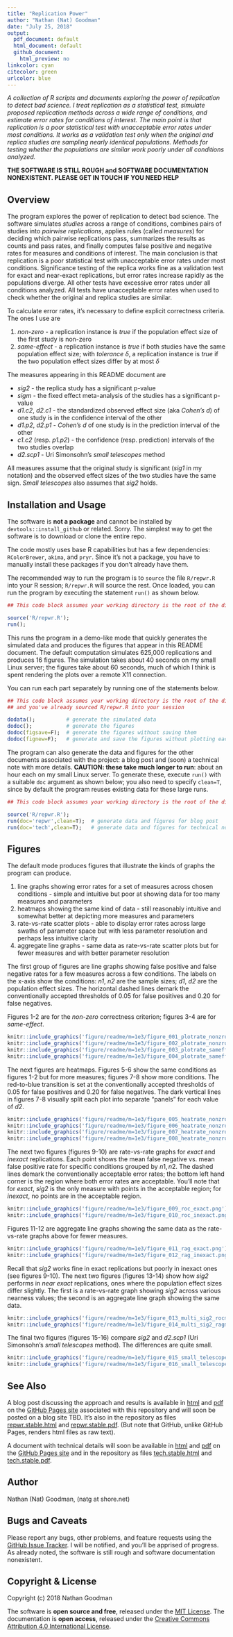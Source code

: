 ```yaml
---
title: "Replication Power"
author: "Nathan (Nat) Goodman"
date: "July 25, 2018"
output:
  pdf_document: default
  html_document: default
  github_document:
    html_preview: no
linkcolor: cyan
citecolor: green
urlcolor: blue
---
```

<!-- README.md is generated from README.Rmd. Please edit that file -->

*A collection of R scripts and documents exploring the power of replication to detect bad science. I treat replication as a statistical test, simulate proposed replication methods across a wide range of conditions, and estimate error rates for conditions of interest. The main point is that replication is a poor statistical test with unacceptable error rates under most conditions. It works as a validation test only when the original and replica studies are sampling nearly identical populations. Methods for testing whether the populations are similar work poorly under all conditions analyzed.*

**THE SOFTWARE IS STILL ROUGH and SOFTWARE DOCUMENTATION NONEXISTENT. PLEASE GET IN TOUCH IF YOU NEED HELP**

## Overview

The program explores the power of replication to detect bad science. The software simulates *studies* across a range of conditions, combines pairs of studies into *pairwise replications*, applies rules (called *measures*) for deciding which pairwise replications pass, summarizes the results as counts and pass rates, and finally computes false positive and negative rates for measures and conditions of interest. The main conclusion is that replication is a poor statistical test with unacceptable error rates under most conditions. Significance testing of the replica works fine as a validation test for exact and near-exact replications, but error rates increase rapidly as the populations diverge. All other tests have excessive error rates under all conditions analyzed. All tests have unacceptable error rates when used to check whether the original and replica studies are similar.

To calculate error rates, it's necessary to define explicit correctness criteria.  The ones I use are

1. *non-zero* - a replication instance is *true* if the population effect size of the first study is non-zero
2. *same-effect* - a replication instance is *true* if both studies have the same population effect size; with *tolerance* $\delta$, a replication instance is *true* if the two population effect sizes differ by at most $\delta$

The measures appearing in this README document are

- *sig2* - the replica study has a significant p-value
- *sigm* - the fixed effect meta-analysis of the studies has a significant p-value
- *d1.c2*, *d2.c1* - the standardized observed effect size (aka *Cohen's d*) of one study is in the confidence interval of the other 
- *d1.p2*, *d2.p1* - *Cohen's d* of one study is in the prediction interval of the other 
- *c1.c2* (resp. *p1.p2*) - the confidence (resp. prediction) intervals of the two studies overlap
- *d2.scp1* - Uri Simonsohn's *small telescopes* method

All measures assume that the original study is significant (*sig1* in my notation) and the observed effect sizes of the two studies have the same sign. *Small telescopes* also assumes that *sig2* holds.

## Installation and Usage

The software is **not a package** and cannot be installed by `devtools::install_github` or related. Sorry. The simplest way to get the software is to download or clone the entire repo.

The code mostly uses base R capabilities but has a few dependencies: `RColorBrewer`, `akima`, and `pryr`. Since it's not a package, you have to manually install these packages if you don't already have them.

The recommended way to run the program is to `source` the file `R/repwr.R` into your R session; `R/repwr.R` will source the rest. Once loaded, you can run the program by executing the statement `run()`  as shown below.

``` r
## This code block assumes your working directory is the root of the distribution.

source('R/repwr.R');
run();
```

This runs the program in a demo-like mode that quickly generates the simulated data and produces the figures that appear in this README document. The default computation simulates 625,000 replications and produces 16 figures. The simulation takes about 40 seconds on my small Linux server; the figures take about 60 seconds, much of which I think is spent rendering the plots over a remote X11 connection.  

You can run each part separately by running one of the statements below.

``` r
## This code block assumes your working directory is the root of the distribution
## and you've already sourced R/repwr.R into your session

dodata();          # generate the simulated data
dodoc();           # generate the figures
dodoc(figsave=F);  # generate the figures without saving them
dodoc(fignew=F);   # generate and save the figures without plotting each in a new window
```

The program can also generate the data and figures for the other documents associated with the project: a blog post and (soon) a technical note with more details. **CAUTION: these take much longer to run**: about an hour each on my small Linux server. To generate these, execute `run()` with a suitable `doc` argument as shown below; you also need to specify  `clean=T`, since by default the program reuses existing data for these large runs. 

``` r
## This code block assumes your working directory is the root of the distribution.

source('R/repwr.R');
run(doc='repwr',clean=T);  # generate data and figures for blog post
run(doc='tech',clean=T);   # generate data and figures for technical note
```

## Figures

The default mode produces figures that illustrate the kinds of graphs the program can produce.

1. line graphs showing error rates for a set of measures across chosen conditions - simple and intuitive but poor at showing data for too many measures and parameters
2. heatmaps showing the same kind of data - still reasonably intuitive and somewhat better at depicting more measures and parameters
3. rate-vs-rate scatter plots - able to display error rates across large swaths of parameter space but with less parameter resolution and perhaps less intuitive clarity
4. aggregate line graphs - same data as rate-vs-rate scatter plots but for fewer measures and with better parameter resolution

The first group of figures are line graphs showing false positive and false negative rates for a few measures across a few conditions. The labels on the x-axis show the conditions: *n1*, *n2* are the sample sizes; *d1*, *d2* are the population effect sizes. The horizontal dashed lines demark the conventionally accepted thresholds of 0.05 for false positives and 0.20 for false negatives.

Figures 1-2 are for the *non-zero* correctness criterion; figures 3-4 are for *same-effect*.

```r
knitr::include_graphics('figure/readme/m=1e3/figure_001_plotrate_nonzro_fpr.png');
knitr::include_graphics('figure/readme/m=1e3/figure_002_plotrate_nonzro_fnr.png');
knitr::include_graphics('figure/readme/m=1e3/figure_003_plotrate_sameff_fpr.png');
knitr::include_graphics('figure/readme/m=1e3/figure_004_plotrate_sameff_fnr.png');
```

The next figures are heatmaps. Figures 5-6 show the same conditions as figures 1-2 but for more measures; figures 7-8 show more conditions. 
The red-to-blue transition is set at the conventionally accepted thresholds of 0.05 for false positives and 0.20 for false negatives. The  dark vertical lines in figures 7-8 visually split each plot into separate "panels" for each value of *d2*.

```r
knitr::include_graphics('figure/readme/m=1e3/figure_005_heatrate_nonzro_fpr.png');
knitr::include_graphics('figure/readme/m=1e3/figure_006_heatrate_nonzro_fnr.png');
knitr::include_graphics('figure/readme/m=1e3/figure_007_heatrate_nonzro_fpr_multi.png');
knitr::include_graphics('figure/readme/m=1e3/figure_008_heatrate_nonzro_fnr_multi.png');
```

The next two figures (figures 9-10) are rate-vs-rate graphs for *exact* and *inexact* replications. Each point shows the mean false negative vs. mean false positive rate for specific conditions grouped by $n1,n2$. The dashed lines demark the conventionally acceptable error rates; the bottom left hand corner is the region where both error rates are acceptable. You'll note that for *exact*, *sig2* is the only measure with points in the acceptable region; for *inexact*, no points are in the acceptable region.

```r
knitr::include_graphics('figure/readme/m=1e3/figure_009_roc_exact.png');
knitr::include_graphics('figure/readme/m=1e3/figure_010_roc_inexact.png');
```

Figures 11-12 are aggregate line graphs showing the same data as the rate-vs-rate graphs above for fewer measures.

```r
knitr::include_graphics('figure/readme/m=1e3/figure_011_rag_exact.png');
knitr::include_graphics('figure/readme/m=1e3/figure_012_rag_inexact.png');
```

Recall that *sig2* works fine in exact replications but poorly in inexact ones (see figures 9-10).  The next two figures (figures 13-14) show how *sig2* performs in  *near exact* replications, ones where the population effect sizes differ slightly. The first is a rate-vs-rate graph showing *sig2* across various nearness values; the second is an aggregate line graph showing the same data.

```r
knitr::include_graphics('figure/readme/m=1e3/figure_013_multi_sig2_rocm.png');
knitr::include_graphics('figure/readme/m=1e3/figure_014_multi_sig2_ragm.png');
```

The final two figures (figures 15-16) compare *sig2* and *d2.scp1* (Uri Simonsohn's *small telescopes* method). The differences are quite small.

```r
knitr::include_graphics('figure/readme/m=1e3/figure_015_small_telescopes_roc.png');
knitr::include_graphics('figure/readme/m=1e3/figure_016_small_telescopes_rag.png');
```

## See Also

A blog post discussing the approach and results is available in [html](https://natgoodman.github.io/repwr/repwr.stable.html) and [pdf](https://natgoodman.github.io/repwr/repwr.stable.pdf) on the [GitHub Pages site](https://natgoodman.github.io/repwr) associated with this repository and will soon be posted on a blog site TBD. It's also in the repository as files [repwr.stable.html](https://github.com/natgoodman/repwr/repwr.stable.html) and [repwr.stable.pdf](https://github.com/natgoodman/repwr/repwr.stable.pdf). (But note that GitHub, unlike GitHub Pages, renders html files as raw text).

A document with technical details will soon be available in [html](https://natgoodman.github.io/repwr/tech.stable.html) and [pdf](https://natgoodman.github.io/repwr/tech.stable.pdf) on the [GitHub Pages site](https://natgoodman.github.io/repwr) and in the repository as files [tech.stable.html](https://github.com/natgoodman/repwr/tech.stable.html) and [tech.stable.pdf](https://github.com/natgoodman/repwr/tech.stable.pdf).

## Author

Nathan (Nat) Goodman, (natg at shore.net)

## Bugs and Caveats

Please report any bugs, other problems, and feature requests using the [GitHub Issue Tracker](https://github.com/natgoodman/repwr/issues). I will be notified, and you'll be apprised of progress. As already noted, the software is still rough and software documentation nonexistent.

## Copyright & License

Copyright (c) 2018 Nathan Goodman

The software is **open source and free**, released under the [MIT License](https://opensource.org/licenses/MIT). The documentation is **open access**, released under the [Creative Commons Attribution 4.0 International License](https://creativecommons.org/licenses/by/4.0).

